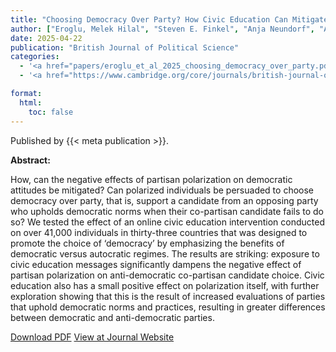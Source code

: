 ```yaml
---
title: "Choosing Democracy Over Party? How Civic Education Can Mitigate the Anti-Democratic Effects of Partisan Polarization"
author: ["Eroglu, Melek Hilal", "Steven E. Finkel", "Anja Neundorf", "Aykut Öztürk", "Ericka G. Rascón Ramírez"]
date: 2025-04-22
publication: "British Journal of Political Science"
categories:
  - '<a href="papers/eroglu_et_al_2025_choosing_democracy_over_party.pdf" target="_blank">PDF</a>'
  - '<a href="https://www.cambridge.org/core/journals/british-journal-of-political-science/article/choosing-democracy-over-party-how-civic-education-can-mitigate-the-antidemocratic-effects-of-partisan-polarization/6E80D12664C509E01DE8C67EE2AC00BE" target="_blank">Journal</a>'

format:
  html:
    toc: false
---
```


Published by {{< meta publication >}}.

**Abstract:**

::: justify-text
How, can the negative effects of partisan polarization on democratic attitudes be mitigated? Can polarized individuals be persuaded to choose democracy over party, that is, support a candidate from an opposing party who upholds democratic norms when their co-partisan candidate fails to do so? We tested the effect of an online civic education intervention conducted on over 41,000 individuals in thirty-three countries that was designed to promote the choice of ‘democracy’ by emphasizing the benefits of democratic versus autocratic regimes. The results are striking: exposure to civic education messages significantly dampens the negative effect of partisan polarization on anti-democratic co-partisan candidate choice. Civic education also has a small positive effect on polarization itself, with further exploration showing that this is the result of increased evaluations of parties that uphold democratic norms and practices, resulting in greater differences between democratic and anti-democratic parties.
:::

[Download PDF](papers/eroglu_et_al_2025_choosing_democracy_over_party.pdf){.btn .btn-outline-success target="_blank"} [View at Journal Website](https://www.cambridge.org/core/journals/british-journal-of-political-science/article/choosing-democracy-over-party-how-civic-education-can-mitigate-the-antidemocratic-effects-of-partisan-polarization/6E80D12664C509E01DE8C67EE2AC00BE){.btn .btn-outline-success target="_blank"}
